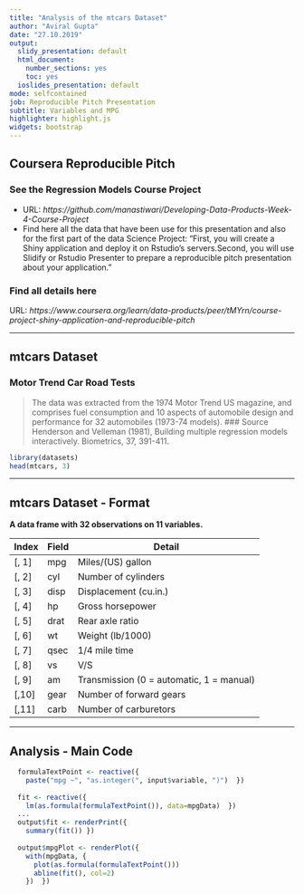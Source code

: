 ```yaml
---
title: "Analysis of the mtcars Dataset"
author: "Aviral Gupta"
date: "27.10.2019"
output:
  slidy_presentation: default
  html_document:
    number_sections: yes
    toc: yes
  ioslides_presentation: default
mode: selfcontained
job: Reproducible Pitch Presentation
subtitle: Variables and MPG
highlighter: highlight.js
widgets: bootstrap
---
```


## Coursera Reproducible Pitch

### See the Regression Models Course Project  

- URL: *https://github.com/manastiwari/Developing-Data-Products-Week-4-Course-Project*
- Find here all the data that have been use for this presentation and also for the first part of the data Science Project: "First, you will create a Shiny application and deploy it on Rstudio's servers.Second, you will use Slidify or Rstudio Presenter to prepare a reproducible pitch presentation about your application."

### Find all details here
URL: *https://www.coursera.org/learn/data-products/peer/tMYrn/course-project-shiny-application-and-reproducible-pitch*

---

## mtcars Dataset

### Motor Trend Car Road Tests

> The data was extracted from the 1974 Motor Trend US magazine, and comprises fuel consumption and 10 aspects of automobile design and performance for 32 automobiles (1973-74 models).
### Source
> Henderson and Velleman (1981), Building multiple regression models interactively. Biometrics, 37, 391-411.
```r
library(datasets)
head(mtcars, 3)
```
---

## mtcars Dataset - Format

**A data frame with 32 observations on 11 variables.**

| Index | Field | Detail |
------- | ----- | ------ |
| [, 1] | mpg | Miles/(US) gallon |
| [, 2]  | cyl | Number of cylinders |
| [, 3]	| disp | Displacement (cu.in.) |
| [, 4]	| hp | Gross horsepower |
| [, 5]	| drat | Rear axle ratio |
| [, 6]	| wt | Weight (lb/1000) |
| [, 7]	| qsec | 1/4 mile time |
| [, 8]	| vs | V/S |
| [, 9]	| am | Transmission (0 = automatic, 1 = manual) |
| [,10]	| gear | Number of forward gears |
| [,11]	| carb | Number of carburetors |

---

## Analysis - Main Code

```r
  formulaTextPoint <- reactive({
    paste("mpg ~", "as.integer(", input$variable, ")")  })
  
  fit <- reactive({
    lm(as.formula(formulaTextPoint()), data=mpgData)  })
  ...
  output$fit <- renderPrint({
    summary(fit()) })
  
  output$mpgPlot <- renderPlot({
    with(mpgData, {
      plot(as.formula(formulaTextPoint()))
      abline(fit(), col=2)
    })  })
```

